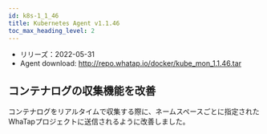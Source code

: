 ```yaml
---
id: k8s-1_1_46
title: Kubernetes Agent v1.1.46
toc_max_heading_level: 2
---
```



-   リリーズ：2022-05-31
-   Agent download: http://repo.whatap.io/docker/kube_mon_1.1.46.tar

## コンテナログの収集機能を改善

コンテナログをリアルタイムで収集する際に、ネームスペースごとに指定されたWhaTapプロジェクトに送信されるように改善しました。
